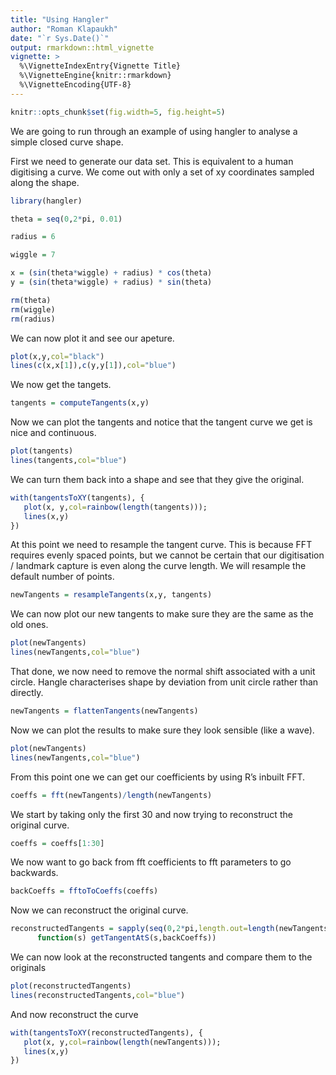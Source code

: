 ```yaml
---
title: "Using Hangler"
author: "Roman Klapaukh"
date: "`r Sys.Date()`"
output: rmarkdown::html_vignette
vignette: >
  %\VignetteIndexEntry{Vignette Title}
  %\VignetteEngine{knitr::rmarkdown}
  %\VignetteEncoding{UTF-8}
---
```


```r
knitr::opts_chunk$set(fig.width=5, fig.height=5) 
```

We are going to run through an example of using hangler to analyse a simple
closed curve shape. 


First we need to generate our data set. This is equivalent to a human digitising
a curve. We come out with only a set of xy coordinates sampled along the shape. 

```r
library(hangler)
```

```r
theta = seq(0,2*pi, 0.01)

radius = 6

wiggle = 7

x = (sin(theta*wiggle) + radius) * cos(theta)
y = (sin(theta*wiggle) + radius) * sin(theta)

rm(theta)
rm(wiggle)
rm(radius)
```

We can now plot it and see our apeture.

```r
plot(x,y,col="black")
lines(c(x,x[1]),c(y,y[1]),col="blue")
```

We now get the tangets.

```r
tangents = computeTangents(x,y)
```

Now we can plot the tangents and notice that the tangent curve we get is 
nice and continuous.

```r
plot(tangents)
lines(tangents,col="blue")
```

We can turn them back into a shape and see that they give the original.

```r
with(tangentsToXY(tangents), {
   plot(x, y,col=rainbow(length(tangents))); 
   lines(x,y)
})
```

At this point we need to resample the tangent curve. 
This is because FFT requires evenly spaced points, but we cannot be certain
that our digitisation / landmark capture is even along the curve length. 
We will resample the default number of points. 

```r
newTangents = resampleTangents(x,y, tangents)
```

We can now plot our new tangents to make sure they are the same as the old ones.

```r
plot(newTangents)
lines(newTangents,col="blue")
```

That done, we now need to remove the normal shift associated with a unit circle. 
Hangle characterises shape by deviation from unit circle rather than directly.

```r
newTangents = flattenTangents(newTangents)
```

Now we can plot the results to make sure they look sensible (like a 
wave). 


```r
plot(newTangents)
lines(newTangents,col="blue")
```

From this point one we can get our coefficients by using R's inbuilt FFT. 

```r
coeffs = fft(newTangents)/length(newTangents)
```


We start by taking only the first 30 and now trying to reconstruct the original
curve. 

```r
coeffs = coeffs[1:30]
```


We now want to go back from fft coefficients to fft parameters to go backwards.

```r
backCoeffs = fftoToCoeffs(coeffs)
```

Now we can reconstruct the original curve. 

```r
reconstructedTangents = sapply(seq(0,2*pi,length.out=length(newTangents)),
      function(s) getTangentAtS(s,backCoeffs))
```

We can now look at the reconstructed tangents and compare them to the originals


```r
plot(reconstructedTangents)
lines(reconstructedTangents,col="blue")
```

And now reconstruct the curve

```r
with(tangentsToXY(reconstructedTangents), {
   plot(x, y,col=rainbow(length(newTangents))); 
   lines(x,y)
})
```

